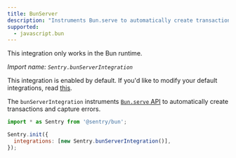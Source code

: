 ```yaml
---
title: BunServer
description: "Instruments Bun.serve to automatically create transactions and capture errors. (default)"
supported:
  - javascript.bun
---
```


<Alert level="info">

This integration only works in the Bun runtime.

</Alert>

_Import name: `Sentry.bunServerIntegration`_

This integration is enabled by default. If you'd like to modify your default integrations, read [this](./../#modifying-default-integrations).

The `bunServerIntegration` instruments [`Bun.serve` API](https://bun.sh/docs/api/http) to automatically create transactions and capture errors.

```JavaScript
import * as Sentry from '@sentry/bun';

Sentry.init({
  integrations: [new Sentry.bunServerIntegration()],
});
```
